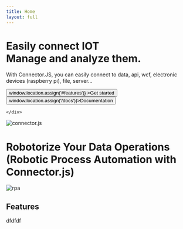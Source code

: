 ```yaml
---
title: Home
layout: full
---
```





<div
  className="nx-h-full gap-6 flex flex-col justify-start lg:justify-center items-center lg:items-start"
  style={{ height: "calc(100vh - 60px)" }}
>
  <h1 className="text-center lg:text-left font-extrabold tracking-tighter text-3xl md:text-4xl lg:text-5xl nx-py-2  text-gradient coral-yellow">
    Easily connect IOT<br />
    Manage and analyze them.
  </h1>
  <p className="text-slate-700 dark:text-slate-300 mb-2 text-center text-base sm:text-lg max-w-xl lg:text-left">
    With Connector.JS, you can easily connect to data, api, wcf, electronic
    devices (raspberry pi), file, server...
    <br />
    <div className='nx-flex'>
    <Button type="success" onClick={()=>window.location.assign('#features')} >Get started</Button>
    <Spacer w={'0.5rem'} />
    <Button type="secondary" onClick={()=>window.location.assign('/docs')}>Documentation</Button>
    
    </div>
  </p>
  <div className="relative w-full max-w-xl lg:max-w-3xl lg:left-1/2 aspect-square lg:absolute">
    <img
      src="/assets/img/connectorjs-the-expansion-of-iot.png"
      alt="connector.js"
      className="img-shadow"
      style={{
        position: "absolute",
        height: "100%",
        width: "100%",
        left: 0,
        top: 0,
        right: 0,
        bottom: 0,
        objectFit: "contain",
        color: "transparent",
      }}
    />
  </div>
</div>

<h1 className="text-3xl font-bold text-gradient yellow-blue">
  Robotorize Your Data Operations (Robotic Process Automation with Connector.js)
</h1>

![rpa](/assets/img/rpa-hud.png)


## Features

dfdfdf
